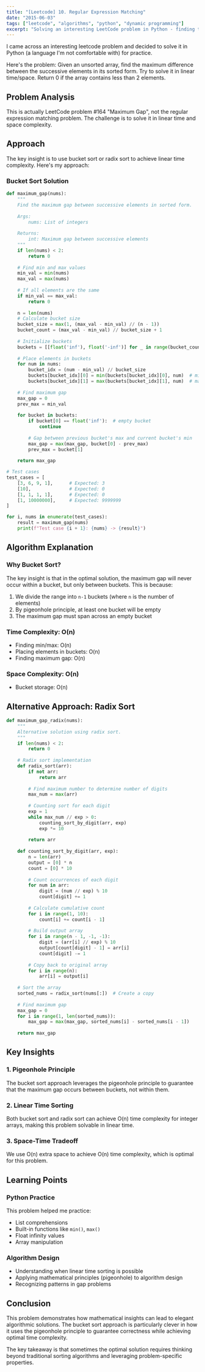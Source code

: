 ```yaml
---
title: "[Leetcode] 10. Regular Expression Matching"
date: "2015-06-03"
tags: ["leetcode", "algorithms", "python", "dynamic programming"]
excerpt: "Solving an interesting LeetCode problem in Python - finding the maximum difference between successive elements in a sorted array."
---
```


I came across an interesting leetcode problem and decided to solve it in Python (a language I'm not comfortable with) for practice. 

Here's the problem: Given an unsorted array, find the maximum difference between the successive elements in its sorted form. Try to solve it in linear time/space. Return 0 if the array contains less than 2 elements.

## Problem Analysis

This is actually LeetCode problem #164 "Maximum Gap", not the regular expression matching problem. The challenge is to solve it in linear time and space complexity.

## Approach

The key insight is to use bucket sort or radix sort to achieve linear time complexity. Here's my approach:

### Bucket Sort Solution

```python
def maximum_gap(nums):
    """
    Find the maximum gap between successive elements in sorted form.
    
    Args:
        nums: List of integers
    
    Returns:
        int: Maximum gap between successive elements
    """
    if len(nums) < 2:
        return 0
    
    # Find min and max values
    min_val = min(nums)
    max_val = max(nums)
    
    # If all elements are the same
    if min_val == max_val:
        return 0
    
    n = len(nums)
    # Calculate bucket size
    bucket_size = max(1, (max_val - min_val) // (n - 1))
    bucket_count = (max_val - min_val) // bucket_size + 1
    
    # Initialize buckets
    buckets = [[float('inf'), float('-inf')] for _ in range(bucket_count)]
    
    # Place elements in buckets
    for num in nums:
        bucket_idx = (num - min_val) // bucket_size
        buckets[bucket_idx][0] = min(buckets[bucket_idx][0], num)  # min
        buckets[bucket_idx][1] = max(buckets[bucket_idx][1], num)  # max
    
    # Find maximum gap
    max_gap = 0
    prev_max = min_val
    
    for bucket in buckets:
        if bucket[0] == float('inf'):  # empty bucket
            continue
        
        # Gap between previous bucket's max and current bucket's min
        max_gap = max(max_gap, bucket[0] - prev_max)
        prev_max = bucket[1]
    
    return max_gap

# Test cases
test_cases = [
    [3, 6, 9, 1],      # Expected: 3
    [10],              # Expected: 0
    [1, 1, 1, 1],      # Expected: 0
    [1, 10000000],     # Expected: 9999999
]

for i, nums in enumerate(test_cases):
    result = maximum_gap(nums)
    print(f"Test case {i + 1}: {nums} -> {result}")
```

## Algorithm Explanation

### Why Bucket Sort?

The key insight is that in the optimal solution, the maximum gap will never occur within a bucket, but only between buckets. This is because:

1. We divide the range into `n-1` buckets (where `n` is the number of elements)
2. By pigeonhole principle, at least one bucket will be empty
3. The maximum gap must span across an empty bucket

### Time Complexity: O(n)
- Finding min/max: O(n)
- Placing elements in buckets: O(n)
- Finding maximum gap: O(n)

### Space Complexity: O(n)
- Bucket storage: O(n)

## Alternative Approach: Radix Sort

```python
def maximum_gap_radix(nums):
    """
    Alternative solution using radix sort.
    """
    if len(nums) < 2:
        return 0
    
    # Radix sort implementation
    def radix_sort(arr):
        if not arr:
            return arr
        
        # Find maximum number to determine number of digits
        max_num = max(arr)
        
        # Counting sort for each digit
        exp = 1
        while max_num // exp > 0:
            counting_sort_by_digit(arr, exp)
            exp *= 10
        
        return arr
    
    def counting_sort_by_digit(arr, exp):
        n = len(arr)
        output = [0] * n
        count = [0] * 10
        
        # Count occurrences of each digit
        for num in arr:
            digit = (num // exp) % 10
            count[digit] += 1
        
        # Calculate cumulative count
        for i in range(1, 10):
            count[i] += count[i - 1]
        
        # Build output array
        for i in range(n - 1, -1, -1):
            digit = (arr[i] // exp) % 10
            output[count[digit] - 1] = arr[i]
            count[digit] -= 1
        
        # Copy back to original array
        for i in range(n):
            arr[i] = output[i]
    
    # Sort the array
    sorted_nums = radix_sort(nums[:])  # Create a copy
    
    # Find maximum gap
    max_gap = 0
    for i in range(1, len(sorted_nums)):
        max_gap = max(max_gap, sorted_nums[i] - sorted_nums[i - 1])
    
    return max_gap
```

## Key Insights

### 1. Pigeonhole Principle
The bucket sort approach leverages the pigeonhole principle to guarantee that the maximum gap occurs between buckets, not within them.

### 2. Linear Time Sorting
Both bucket sort and radix sort can achieve O(n) time complexity for integer arrays, making this problem solvable in linear time.

### 3. Space-Time Tradeoff
We use O(n) extra space to achieve O(n) time complexity, which is optimal for this problem.

## Learning Points

### Python Practice
This problem helped me practice:
- List comprehensions
- Built-in functions like `min()`, `max()`
- Float infinity values
- Array manipulation

### Algorithm Design
- Understanding when linear time sorting is possible
- Applying mathematical principles (pigeonhole) to algorithm design
- Recognizing patterns in gap problems

## Conclusion

This problem demonstrates how mathematical insights can lead to elegant algorithmic solutions. The bucket sort approach is particularly clever in how it uses the pigeonhole principle to guarantee correctness while achieving optimal time complexity.

The key takeaway is that sometimes the optimal solution requires thinking beyond traditional sorting algorithms and leveraging problem-specific properties. 